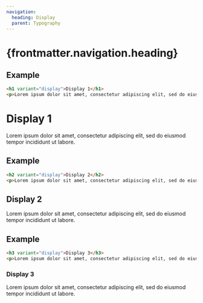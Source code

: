 ```yaml
---
navigation:
  heading: Display
  parent: Typography
---
```


# {frontmatter.navigation.heading}
## Example
```html
<h1 variant="display">Display 1</h1>
<p>Lorem ipsum dolor sit amet, consectetur adipiscing elit, sed do eiusmod tempor incididunt ut labore.</p>
```
<h1 variant="display">Display 1</h1>
<p>Lorem ipsum dolor sit amet, consectetur adipiscing elit, sed do eiusmod tempor incididunt ut labore.</p>

## Example
```html
<h2 variant="display">Display 2</h2>
<p>Lorem ipsum dolor sit amet, consectetur adipiscing elit, sed do eiusmod tempor incididunt ut labore.</p>
```
<h2 variant="display">Display 2</h2>
<p>Lorem ipsum dolor sit amet, consectetur adipiscing elit, sed do eiusmod tempor incididunt ut labore.</p>

## Example
```html
<h3 variant="display">Display 3</h3>
<p>Lorem ipsum dolor sit amet, consectetur adipiscing elit, sed do eiusmod tempor incididunt ut labore.</p>
```
<h3 variant="display">Display 3</h3>
<p>Lorem ipsum dolor sit amet, consectetur adipiscing elit, sed do eiusmod tempor incididunt ut labore.</p>
